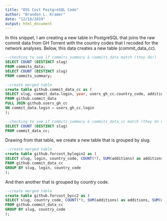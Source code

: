 ```yaml
---
title: "OSS Cost PostgreSQL Code"
author: "Brandon L. Kramer"
date: "12/18/2019"
output: html_document
---
```


In this snippet, I am creating a new table in PostgreSQL that joins the raw commit data from GH Torrent with the country codes that I recoded for the network analyses. Below, this data creates a new table (commit_data_cc). 

```sql

--checking to see if commits_summary & commits_data match (they do!)
SELECT COUNT (DISTINCT slug)
FROM commits_data;
SELECT COUNT (DISTINCT slug)
FROM commits_summary; 

--create merged table 
create table github.commit_data_cc as (
SELECT slug, commit_data.login, year, users_gh_cc.country_code, additions, deletions, (additions + deletions) AS add_lines, (additions - deletions) AS sub_lines
FROM github.commit_data
FULL JOIN github.users_gh_cc
ON commit_data.login = users_gh_cc.login
);  

--checking to see if commits_summary & commits_data_cc match (they do not bc valid cc's reduces distinct logins)
SELECT COUNT (DISTINCT slug)
FROM commit_data_cc; 

```

Drawing from that table, we create a new table that is grouped by slug. 

```sql
--create merged table 
create table github.forcost_bylogin2 as (
SELECT slug, login, country_code, COUNT(*), SUM(additions) as additions, SUM(deletions) as deletions
FROM github.commit_data_cc
GROUP BY slug, login, country_code
);
```

And then another that is grouped by country code. 

```sql
--create merged table 
create table github.forcost_bycc2 as (
SELECT slug, country_code, COUNT(*), SUM(additions) as additions, SUM(deletions) as deletions
FROM github.commit_data_cc
GROUP BY slug, country_code
); 
```

```sql



```




